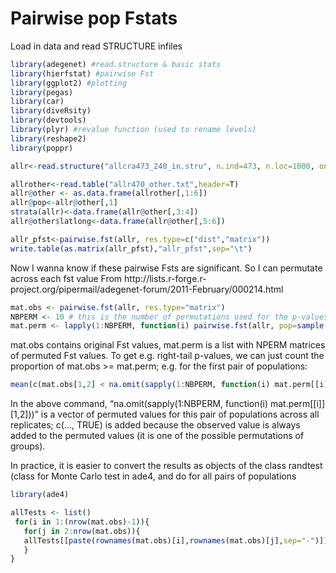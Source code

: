 Pairwise pop Fstats
===

Load in data and read STRUCTURE infiles
```r
library(adegenet) #read.structure & basic stats
library(hierfstat) #pairwise Fst
library(ggplot2) #plotting
library(pegas)
library(car)
library(diveRsity)
library(devtools)
library(plyr) #revalue function (used to rename levels)
library(reshape2)
library(poppr)

allr<-read.structure("allcra473_240_in.stru", n.ind=473, n.loc=1000, onerowperind=FALSE, col.lab=1, col.pop=2, row.marknames=1,NA.char="-9", pop=85, ask=FALSE, quiet=FALSE)

allrother<-read.table("allr470_other.txt",header=T)
allr@other <- as.data.frame(allrother[,1:6])
allr@pop<-allr@other[,1]
strata(allr)<-data.frame(allr@other[,3:4])
allr@other$latlong<-data.frame(allr@other[,5:6])
```

```r
allr_pfst<-pairwise.fst(allr, res.type=c("dist","matrix"))
write.table(as.matrix(allr_pfst),"allr_pfst",sep="\t")
```


Now I wanna know if these pairwise Fsts are significant. So I can permutate across each fst value
From http://lists.r-forge.r-project.org/pipermail/adegenet-forum/2011-February/000214.html

```r
mat.obs <- pairwise.fst(allr, res.type="matrix") 
NBPERM <- 10 # this is the number of permutations used for the p-values; for a publication at least 999 would be required.
mat.perm <- lapply(1:NBPERM, function(i) pairwise.fst(allr, pop=sample(pop(allr)), res.type="matrix"))
```

mat.obs contains original Fst values, mat.perm is a list with NPERM matrices of permuted Fst values. To get e.g. right-tail p-values, we can just count the proportion of mat.obs >= mat.perm; e.g. for the first pair of populations:

```r
mean(c(mat.obs[1,2] < na.omit(sapply(1:NBPERM, function(i) mat.perm[[i]][1,2])), TRUE))
```

In the above command, "na.omit(sapply(1:NBPERM, function(i) mat.perm[[i]][1,2]))" is a vector of permuted values for this pair of populations across all replicates; c(..., TRUE) is added because the observed value is always added to the permuted values (it is one of the possible permutations of groups).

In practice, it is easier to convert the results as objects of the class randtest (class for Monte Carlo test in ade4, and do for all pairs of populations

```r
library(ade4)

allTests <- list()
 for(i in 1:(nrow(mat.obs)-1)){
   for(j in 2:nrow(mat.obs)){
   allTests[[paste(rownames(mat.obs)[i],rownames(mat.obs)[j],sep="-")]] <- as.randtest(na.omit(sapply(1:NBPERM, function(k) mat.perm[[k]][i,j])), mat.obs[i,j], alter="greater")
   }
}
```

